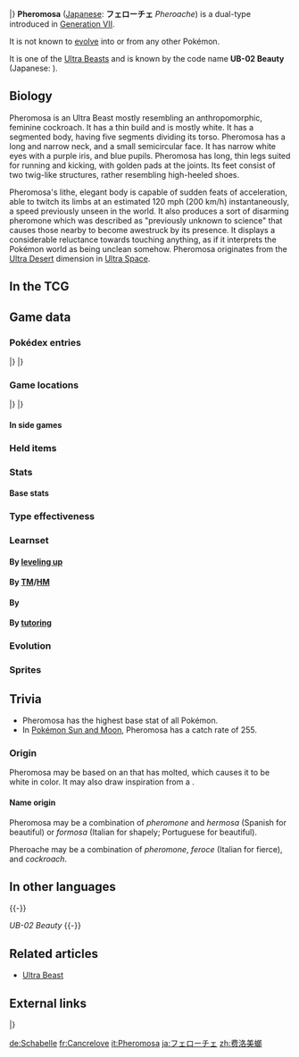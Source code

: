 {{PokémonPrevNext/Head|type=Bug|type2=Fighting}}
{{PokémonPrevNext/Pokémon|type=Bug|prevnum=794|prev=Buzzwole|nextnum=796|next=Xurkitree}}
|}
{{Pokémon Infobox
|name=Pheromosa
|jname=フェローチェ
|tmname=Pheroache
|jtranslit=Ferōche
|ndex=795
|type1=Bug
|type2=Fighting
|category=Lissome
|height-ftin=5'11"
|height-m=1.8
|weight-lbs=55.1
|weight-kg=25.0
|adex=295
|abilitylayout=1
|ability1=Beast Boost
|egggroupn=0
|egggroup1=Undiscovered
|eggcycles=120
|evtotal=3
|evsp=3
|expyield=114
|lv100exp=1,250,000
|gendercode=255
|color=White
|catchrate=45
|body=12
|pokefordex=pheromosa
|generation=7
|friendship=0
}}
'''Pheromosa''' ([[List of Japanese Pokémon names|Japanese]]: '''フェローチェ''' ''Pheroache'') is a dual-type {{2t|Bug|Fighting}} {{OBP|Pokémon|species}} introduced in [[Generation VII]].

It is not known to [[Evolution|evolve]] into or from any other Pokémon.

It is one of the [[Ultra Beast]]s and is known by the code name '''UB-02 Beauty''' (Japanese: '''{{tt|ＵＢ０２　Ｂｅａｕｔｙ|ユービーゼロ二　ビューティ}}''').

==Biology==
Pheromosa is an Ultra Beast mostly resembling an anthropomorphic, feminine cockroach. It has a thin build and is mostly white. It has a segmented body, having five segments dividing its torso. Pheromosa has a long and narrow neck, and a small semicircular face. It has narrow white eyes with a purple iris, and blue pupils. Pheromosa has long, thin legs suited for running and kicking, with golden pads at the joints. Its feet consist of two twig-like structures, rather resembling high-heeled shoes.

Pheromosa's lithe, elegant body is capable of sudden feats of acceleration, able to twitch its limbs at an estimated 120&nbsp;mph (200&nbsp;km/h) instantaneously, a speed previously unseen in the world. It also produces a sort of disarming pheromone which was described as "previously unknown to science" that causes those nearby to become awestruck by its presence. It displays a considerable reluctance towards touching anything, as if it interprets the Pokémon world as being unclean somehow. Pheromosa originates from the [[Ultra Desert]] dimension in [[Ultra Space]].
<!--
==In the anime==
===Major appearances===
===Minor appearances===

==In the manga==-->

==In the TCG==
{{main|Pheromosa (TCG)}}

==Game data==
===Pokédex entries===
{{Dex/Header|type=Bug|type2=Fighting}}
{{Dex/NA|gen=VII}}
{{Dex/Gen|gen=VII}}
{{Dex/Entry1|v=Sun|entry=One of the dangerous Ultra Beasts, it has been spotted running across the land at terrific speeds.}}
{{Dex/Entry1|v=Moon|entry=One of the Ultra Beasts. It refuses to touch anything, perhaps because it senses some uncleanness in this world.}}
{{Dex/Entry1|v=Ultra Sun|entry=A life-form that lives in another world, its body is thin and supple, but it also possesses great power.}}
{{Dex/Entry1|v=Ultra Moon|entry=Although it's alien to this world and a danger here, it's apparently a common organism in the world where it normally lives.}}
|}
|}
{{Dex/Footer}}

===Game locations===
{{Availability/Header|type=Bug|type2=Fighting}}
{{Availability/NA|gen=VII}}
{{Availability/Gen|gen=VII}}
{{Availability/Entry1/None|1|v=Sun}}
{{Availability/Entry1|1|v=Moon|area=[[Verdant Cavern]] (only four)}}
{{Availability/Entry1/None|1|v=Ultra Sun}}
{{Availability/Entry1|1|v=Ultra Moon|area=[[Ultra Desert]]}}
|}
|}
{{Availability/Footer}}

====In side games====

===Held items===
===Stats===
====Base stats====
{{Stats
|type=Bug
|type2=Fighting
|HP=71
|Attack=137
|Defense=37
|SpAtk=137
|SpDef=37
|Speed=151}}

===Type effectiveness===
{{TypeEffectiveness
|type1=Bug
|type2=Fighting
|Normal=100
|Fighting=50
|Flying=400
|Poison=100
|Ground=50
|Rock=100
|Bug=50
|Ghost=100
|Steel=100
|Fire=200
|Water=100
|Grass=50
|Electric=100
|Psychic=200
|Ice=100
|Dragon=100
|Dark=50
|Fairy=200}}

===Learnset===
====By [[Level|leveling up]]====
{{learnlist/levelh/7|Pheromosa|Bug|Fighting|7}}
{{learnlist/level7|1|Quiver Dance|Bug|Status|—|—|20}}
{{learnlist/level7|1|Quick Guard|Fighting|Status|—|—|15}}
{{learnlist/level7|1|Low Kick|Fighting|Physical|—|100|20||'''}}
{{learnlist/level7|1|Rapid Spin|Normal|Physical|20|100|40}}
{{learnlist/level7|1|Leer|Normal|Status|—|100|30}}
{{learnlist/level7|1|Double Kick|Fighting|Physical|30|100|30||'''}}
{{learnlist/level7|7|Swift|Normal|Special|60|—|20}}
{{learnlist/level7|13|Stomp|Normal|Physical|65|100|20}}
{{learnlist/level7|19|Feint|Normal|Physical|30|100|10}}
{{learnlist/level7|23|Silver Wind|Bug|Special|60|100|5||'''}}
{{learnlist/level7|29|Bounce|Flying|Physical|85|85|5}}
{{learnlist/level7|31|Jump Kick|Fighting|Physical|100|95|10||'''}}
{{learnlist/level7|37|Agility|Psychic|Status|—|—|30}}
{{learnlist/level7|43|Triple Kick|Fighting|Physical|10|90|10||'''}}
{{learnlist/level7|47|Lunge|Bug|Physical|80|100|15||'''}}
{{learnlist/level7|53|Bug Buzz|Bug|Special|90|100|10||'''}}
{{learnlist/level7|59|Me First|Normal|Status|—|—|20}}
{{learnlist/level7|67|High Jump Kick|Fighting|Physical|130|90|10||'''}}
{{learnlist/level7|73|Speed Swap|Psychic|Status|—|—|10}}
{{learnlist/levelf/7|Pheromosa|Bug|Fighting|7}}

====By [[TM]]/[[HM]]====
{{learnlist/tmh/7|Pheromosa|Bug|Fighting|7}}
{{learnlist/tm7|TM06|Toxic|Poison|Status|—|90|10}}
{{learnlist/tm7|TM10|Hidden Power|Normal|Special|60|100|15}}
{{learnlist/tm7|TM12|Taunt|Dark|Status|—|100|20}}
{{learnlist/tm7|TM13|Ice Beam|Ice|Special|90|100|10}}
{{learnlist/tm7|TM14|Blizzard|Ice|Special|110|70|5}}
{{learnlist/tm7|TM15|Hyper Beam|Normal|Special|150|90|5}}
{{learnlist/tm7|TM17|Protect|Normal|Status|—|—|10}}
{{learnlist/tm7|TM19|Roost|Flying|Status|—|—|10}}
{{learnlist/tm7|TM21|Frustration|Normal|Physical|—|100|20}}
{{learnlist/tm7|TM27|Return|Normal|Physical|—|100|20}}
{{learnlist/tm7|TM31|Brick Break|Fighting|Physical|75|100|15||'''}}
{{learnlist/tm7|TM32|Double Team|Normal|Status|—|—|15}}
{{learnlist/tm7|TM41|Torment|Dark|Status|—|100|15}}
{{learnlist/tm7|TM42|Facade|Normal|Physical|70|100|20}}
{{learnlist/tm7|TM44|Rest|Psychic|Status|—|—|10}}
{{learnlist/tm7|TM47|Low Sweep|Fighting|Physical|65|100|20||'''}}
{{learnlist/tm7|TM48|Round|Normal|Special|60|100|15}}
{{learnlist/tm7|TM49|Echoed Voice|Normal|Special|40|100|15}}
{{learnlist/tm7|TM52|Focus Blast|Fighting|Special|120|70|5||'''}}
{{learnlist/tm7|TM54|False Swipe|Normal|Physical|40|100|40}}
{{learnlist/tm7|TM56|Fling|Dark|Physical|—|100|10}}
{{learnlist/tm7|TM68|Giga Impact|Normal|Physical|150|90|5}}
{{learnlist/tm7|TM84|Poison Jab|Poison|Physical|80|100|20}}
{{learnlist/tm7|TM87|Swagger|Normal|Status|—|85|15}}
{{learnlist/tm7|TM88|Sleep Talk|Normal|Status|—|—|10}}
{{learnlist/tm7|TM89|U-turn|Bug|Physical|70|100|20||'''}}
{{learnlist/tm7|TM90|Substitute|Normal|Status|—|—|10}}
{{learnlist/tm7|TM100|Confide|Normal|Status|—|—|20}}
{{learnlist/tmf/7|Pheromosa|Bug|Fighting|7}}

====By {{pkmn|breeding}}====
{{Learnlist/breedh/7|Pheromosa|Bug|Fighting|7}}
{{Learnlist/breed7null}}
{{Learnlist/breedf/7|Pheromosa|Bug|Fighting|7}}

====By [[Move Tutor|tutoring]]====
{{learnlist/tutorh/7|Pheromosa|Bug|Fighting|7}}
{{learnlist/tutor7|Block|Normal|Status|—|—|5|||no|yes}}
{{learnlist/tutor7|Bounce|Flying|Physical|85|85|5|||no|yes}}
{{learnlist/tutor7|Bug Bite|Bug|Physical|60|100|20||'''|no|yes}}
{{learnlist/tutor7|Drill Run|Ground|Physical|80|95|10|||no|yes}}
{{learnlist/tutor7|Electroweb|Electric|Special|55|95|15|||no|yes}}
{{learnlist/tutor7|Foul Play|Dark|Physical|95|100|15|||no|yes}}
{{learnlist/tutor7|Icy Wind|Ice|Special|55|95|15|||no|yes}}
{{learnlist/tutor7|Laser Focus|Normal|Status|—|—|30|||no|yes}}
{{learnlist/tutor7|Low Kick|Fighting|Physical|—|100|20||'''|no|yes}}
{{learnlist/tutor7|Outrage|Dragon|Physical|120|100|10|||no|yes}}
{{learnlist/tutor7|Shock Wave|Electric|Special|60|—|20|||no|yes}}
{{learnlist/tutor7|Signal Beam|Bug|Special|75|100|15||'''|no|yes}}
{{learnlist/tutor7|Snatch|Dark|Status|—|—|10|||no|yes}}
{{learnlist/tutor7|Snore|Normal|Special|50|100|15|||no|yes}}
{{learnlist/tutor7|Throat Chop|Dark|Physical|80|100|15|||no|yes}}
{{learnlist/tutorf/7|Pheromosa|Bug|Fighting|7}}
<!--
===Side game data===-->

===Evolution===
{{Evobox-1
|type1=Bug
|type2=Fighting
|pictype=art
|no1=795
|name1=Pheromosa
|type1-1=Bug
|type2-1=Fighting}}

===Sprites===
{{Spritebox/Header|type=Bug|type2=Fighting}}
{{Spritebox/NA|gen=VII}}
{{Spritebox/7|ndex=795}}
{{Spritebox/Footer|795|Pheromosa}}

==Trivia==
* Pheromosa has the highest base {{stat|Speed}} stat of all {{type|Fighting}} Pokémon.
* In [[Pokémon Sun and Moon]], Pheromosa has a catch rate of 255.

===Origin===
Pheromosa may be based on an {{wp|American cockroach}} that has molted, which causes it to be white in color. It may also draw inspiration from a {{wp|copepod}}.

====Name origin====
Pheromosa may be a combination of ''pheromone'' and ''hermosa'' (Spanish for beautiful) or ''formosa'' (Italian for shapely; Portuguese for beautiful).

Pheroache may be a combination of ''pheromone'', ''feroce'' (Italian for fierce), and ''cockroach''.

==In other languages==
{{Other languages|type=Bug|type2=Fighting
|ja=フェローチェ ''Pheroache''|jameaning=From ''pheromone'', {{tt|''feroce''|Italian for fierce}}, and ''cockroach
|fr=Cancrelove|frmeaning=From {{tt|''cancrelat''|cockroach}} and ''love''
|es=Pheromosa|esmeaning=Same as English name
|de=Schabelle|demeaning=From {{tt|''Schabe''|cockroach}} and ''belle''
|it=Pheromosa|itmeaning=Same as English name
|ko=페로코체 ''Perokoche''|komeaning=From ''pheromone'' and ''cockroach''
|zh_cmn=費洛美螂 / 费洛美螂 ''Fèiluòměiláng''|zh_cmnmeaning=From {{tt|費洛蒙 / 费洛蒙 ''fèiluòméng''|pheromone}}, {{tt|美 ''měi''|beautiful}}, and {{tt|蟑螂 ''zhāngláng''|cockroach}}
|zh_yue=費洛美螂 ''Failokméihlòhng''|zh_yuemeaning=From {{tt|費洛蒙 /费洛蒙 ''failokmùhng''|pheromone}}, {{tt|美 ''méih''|beautiful}}, and {{tt|蟑螂 ''jēungláng''|cockroach}}
}}
{{-}}

''UB-02 Beauty''
{{Langtable|color={{bug color}}|bordercolor={{fighting color dark}}
|zh_yue=ＵＢ０２：美麗 ''{{tt|UB02: Méihlaih|UB02: Beauty}}''
|zh_cmn=ＵＢ０２：美麗 / ＵＢ０２：美丽 ''{{tt|UB02: Měilì|UB02: Beauty}}''
|fr=UC-02 Beauté
|de=UB-02 Schönheit
|hu=UB-02 Szépség
|it=UC 02 Elegantia
|ko=UB02 뷰티 ''UB02 Beauty''
|ru=УЧ-02 Красотка ''UCH-02 Krasotka''
|es=UE-02 Elegancia
}}
{{-}}

==Related articles==
* [[Ultra Beast]]
<!--
==Notes==
<references/>-->

==External links==
{{PokémonPrevNext/Head|type=Bug|type2=Fighting}}
{{PokémonPrevNext/Pokémon|type=Bug|prevnum=794|prev=Buzzwole|nextnum=796|next=Xurkitree}}
|}
{{Project Pokédex notice}}

[[de:Schabelle]]
[[fr:Cancrelove]]
[[it:Pheromosa]]
[[ja:フェローチェ]]
[[zh:费洛美螂]]